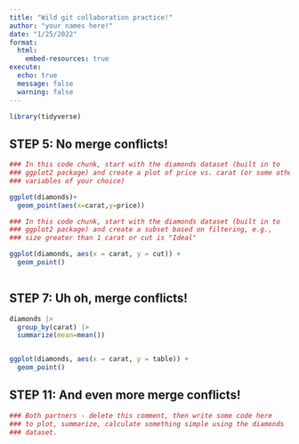 ```yaml
---
title: "Wild git collaboration practice!"
author: "your names here!"
date: "1/25/2022"
format:
  html:
    embed-resources: true
execute:
  echo: true
  message: false
  warning: false
---
```


```r
library(tidyverse)
```

## STEP 5: No merge conflicts!

```r
### In this code chunk, start with the diamonds dataset (built in to
### ggplot2 package) and create a plot of price vs. carat (or some other
### variables of your choice)

ggplot(diamonds)+
  geom_point(aes(x=carat,y=price))

```

```r
### In this code chunk, start with the diamonds dataset (built in to
### ggplot2 package) and create a subset based on filtering, e.g., 
### size greater than 1 carat or cut is "Ideal"

ggplot(diamonds, aes(x = carat, y = cut)) +
  geom_point()
  

```

## STEP 7: Uh oh, merge conflicts!

```r
diamonds |> 
  group_by(carat) |> 
  summarize(mean=mean())


ggplot(diamonds, aes(x = carat, y = table)) +
  geom_point()


```

## STEP 11: And even more merge conflicts!

```r
### Both partners - delete this comment, then write some code here
### to plot, summarize, calculate something simple using the diamonds
### dataset.


```
